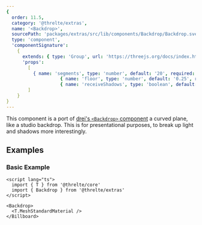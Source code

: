 ```yaml
---
{
  order: 11.5,
  category: '@threlte/extras',
  name: '<Backdrop>',
  sourcePath: 'packages/extras/src/lib/components/Backdrop/Backdrop.svelte',
  type: 'component',
  'componentSignature':
    {
      extends: { type: 'Group', url: 'https://threejs.org/docs/index.html#api/en/objects/Group' },
      'props':
        [
          { name: 'segments', type: 'number', default: '20', required: false, description: 'Resolution of the mesh' },
					{ name: 'floor', type: 'number', default: '0.25', required: false, description: 'Stretches the floor segment' },
					{ name: 'receiveShadows', type: 'boolean', default: 'false', required: false, description: 'Whether the backdrop should receive shadows' },
        ]
    }
}
---
```


This component is a port of [drei's `<Backdrop>`
component](https://github.com/pmndrs/drei#backdrop) a curved plane, like a studio backdrop. This is for presentational purposes, to break up light and shadows more interestingly.

<Example path="extras/backdrop" />

## Examples

### Basic Example

```svelte title="Billboard.svelte"
<script lang="ts">
  import { T } from '@threlte/core'
  import { Backdrop } from '@threlte/extras'
</script>

<Backdrop>
  <T.MeshStandardMaterial />
</Billboard>
```

